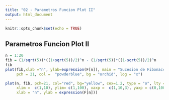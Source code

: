 ```yaml
---
title: "02 - Parametros Funcion Plot II"
output: html_document
---
```


```r
knitr::opts_chunk$set(echo = TRUE)
```

## Parametros Funcion Plot II

```r
n = 1:20
fib = (1/sqrt(5))*((1+sqrt(5))/2)^n - (1/sqrt(5))*((1-sqrt(5))/2)^n
fib
plot(fib,xlab ="n", ylab=expression(F[n]), main = "Sucesion de Fibonacci",
     pch = 21, col =  "powderblue", bg = "orchid", log = "x")
```

```r
plot(n, fib, pch=21, col="red", bg="yellow", cex=1.2, type = "o", lty = "dashed", lwd = 2, 
     xlim =  c(1,10), ylim= c(1,100), xaxp =  c(1,10,3), yaxp = c(0,100,10), main = "Sucesion de Fibonacci",
     xlab = "n", ylab = expression(F[n]))
```

